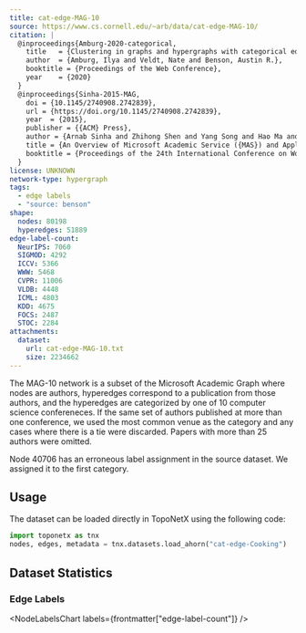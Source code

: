```yaml
---
title: cat-edge-MAG-10
source: https://www.cs.cornell.edu/~arb/data/cat-edge-MAG-10/
citation: |
  @inproceedings{Amburg-2020-categorical,
    title   = {Clustering in graphs and hypergraphs with categorical edge labels},
    author  = {Amburg, Ilya and Veldt, Nate and Benson, Austin R.},
    booktitle = {Proceedings of the Web Conference},
    year    = {2020}
  }
  @inproceedings{Sinha-2015-MAG,
    doi = {10.1145/2740908.2742839},
    url = {https://doi.org/10.1145/2740908.2742839},
    year  = {2015},
    publisher = {{ACM} Press},
    author = {Arnab Sinha and Zhihong Shen and Yang Song and Hao Ma and Darrin Eide and Bo-June (Paul) Hsu and Kuansan Wang},
    title = {An Overview of Microsoft Academic Service ({MAS}) and Applications},
    booktitle = {Proceedings of the 24th International Conference on World Wide Web}
  }
license: UNKNOWN
network-type: hypergraph
tags:
  - edge labels
  - "source: benson"
shape:
  nodes: 80198
  hyperedges: 51889
edge-label-count:
  NeurIPS: 7060
  SIGMOD: 4292
  ICCV: 5366
  WWW: 5468
  CVPR: 11006
  VLDB: 4448
  ICML: 4803
  KDD: 4675
  FOCS: 2487
  STOC: 2284
attachments:
  dataset:
    url: cat-edge-MAG-10.txt
    size: 2234662
---
```



The MAG-10 network is a subset of the Microsoft Academic Graph where nodes are authors, hyperedges correspond to a publication from those authors, and the hyperedges are categorized by one of 10 computer science confereneces.
If the same set of authors published at more than one conference, we used the most common venue as the category and any cases where there is a tie were discarded.
Papers with more than 25 authors were omitted.

<Alert type="warning">
  Node 40706 has an erroneous label assignment in the source dataset. We
  assigned it to the first category.
</Alert>

## Usage

The dataset can be loaded directly in TopoNetX using the following code:

```python
import toponetx as tnx
nodes, edges, metadata = tnx.datasets.load_ahorn("cat-edge-Cooking")
```

## Dataset Statistics

<dl className="not-prose grid gap-5 sm:grid-cols-2">
  <Stat title="Nodes" value={formatNumber(frontmatter["shape"]["nodes"])} />
  <Stat title="Node Type" value="Paper Author" />
  <Stat
    title="Hyperedges"
    value={formatNumber(frontmatter["shape"]["hyperedges"])}
  />
  <Stat title="Hyperedge Type" value="Author Collaboration" />
</dl>

### Edge Labels

<NodeLabelsChart labels={frontmatter["edge-label-count"]} />

